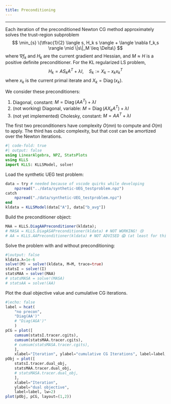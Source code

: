```yaml
---
title: Preconditioning
---
```


\newcommand{\diag}{\operatorname{diag}}
\newcommand{\Diag}{\operatorname{Diag}}
\newcommand{\ip}[1]{\langle #1 \rangle}
****
Each iteration of the preconditioned Newton CG method approximately solves the trust-region subproblem
$$
\min_{s} \{\tfrac{1}{2} \ip{s, H_k s} + \ip{\nabla f_k,s } \mid \|s\|_M \leq \Delta\}
$$
where $\nabla f_k$ and $H_k$ are the current gradient and Hessian, and $M\approx H$ is a positive definite preconditioner. For the KL regularized LS problem,
$$
H_k = A S_k A^T + \lambda I, \quad S_k:= X_k - x_k x_k^T
$$
where $x_k$ is the current primal iterate and $X_k=\Diag(x_k)$.

We consider these preconditioners:

1. Diagonal, constant: $M = \Diag(AA^T) + \lambda I$
1. (not working) Diagonal, variable: $M = \Diag(AX_kA^T) + \lambda I$
1. (not yet implemented) Cholesky, constant: $M = AA^T + \lambda I$

The first two preconditioners have complexity $O(mn)$ to compute and $O(m)$ to apply. The third has cubic complexity, but that cost can be amortized over the Newton iterations.

```julia
#| code-fold: true
#| output: false 
using LinearAlgebra, NPZ, StatsPlots
using KLLS
import KLLS: KLLSModel, solve!
```
Load the synthetic UEG test problem:
```julia
data = try # needed because of vscode quirks while developing
    npzread("../data/synthetic-UEG_testproblem.npz")
catch
    npzread("./data/synthetic-UEG_testproblem.npz")
end
kldata = KLLSModel(data["A"], data["b_avg"])
```

Build the preconditioner object:
```julia
MAA = KLLS.DiagAAPreconditioner(kldata);
# MASA = KLLS.DiagASAPreconditioner(kldata) # NOT WORKING! 😢
# AA = KLLS.AAPreconditioner(kldata) # NOT ADVISED 😱 (at least for this problem)
```

Solve the problem with and without preconditioning:
```julia
#|output: false
kldata.λ=1e-6
solve!(M) = solve!(kldata, M=M, trace=true)
statsI = solve!(I)
statsMAA = solve!(MAA)
# statsMASA = solve!(MASA)
# statsAA = solve!(AA)
```

Plot the dual objective value and cumulative CG iterations.
```julia
#|echo: false
label = hcat( 
    "no precon",
    "Diag(AA')"
    # "Diag(AGA')"
    )
pCG = plot([
    cumsum(statsI.tracer.cgits),
    cumsum(statsMAA.tracer.cgits),
    # cumsum(statsMASA.tracer.cgits),
    ],
    xlabel="Iteration", ylabel="cumulative CG Iterations", label=label, lw=2)
pObj = plot([
    statsI.tracer.dual_obj,
    statsMAA.tracer.dual_obj,
    # statsMASA.tracer.dual_obj,
    ],
    xlabel="Iteration",
    ylabel="dual objective",
    label=label, lw=2)
plot(pObj, pCG, layout=(1,2))
```
